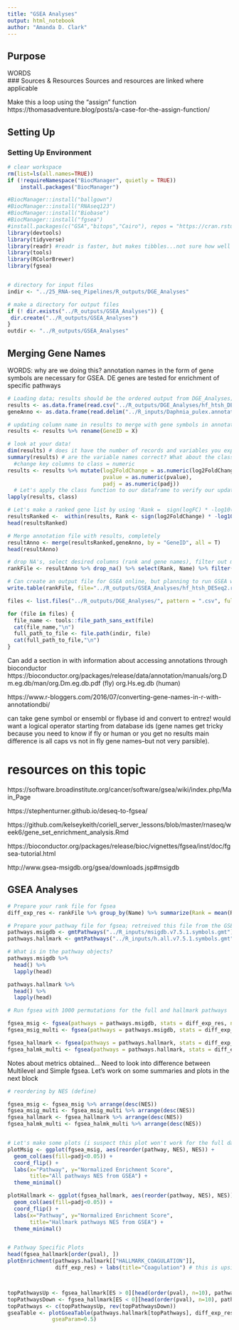 ```yaml
---
title: "GSEA Analyses"
output: html_notebook
author: "Amanda D. Clark"
---
```


## Purpose
WORDS   
### Sources & Resources
Sources and resources are linked where applicable

Make this a loop using the "assign" function
https://thomasadventure.blog/posts/a-case-for-the-assign-function/

## Setting Up
### Setting Up Environment
```r
# clear workspace
rm(list=ls(all.names=TRUE))
if (!requireNamespace("BiocManager", quietly = TRUE))
    install.packages("BiocManager")

#BiocManager::install("ballgown")
#BiocManager::install("RNAseq123")
#BiocManager::install("Biobase")
#BiocManager::install("fgsea")
#install.packages(c("GSA","bitops","Cairo"), repos = "https://cran.rstudio.com")
library(devtools)
library(tidyverse)
library(readr) #readr is faster, but makes tibbles...not sure how well tibbles work with programs expecting matrices. row names can't be specified with readr
library(tools)
library(RColorBrewer)
library(fgsea)


# directory for input files
indir <- "../25_RNA-seq_Pipelines/R_outputs/DGE_Analyses"

# make a directory for output files
if (! dir.exists("../R_outputs/GSEA_Analyses")) {
 dir.create("../R_outputs/GSEA_Analyses")
}
outdir <- "../R_outputs/GSEA_Analyses"
```

## Merging Gene Names

WORDS: why are we doing this? annotation names in the form of gene symbols are necessary for GSEA. DE genes are tested for enrichment of specific pathways

```r
# Loading data; results should be the ordered output from DGE_Analyses; geneAnno should be the annotation file with gene symbols OR entrez ids
results <- as.data.frame(read.csv("../R_outputs/DGE_Analyses/hf_htsh_DESeq2.csv"))
geneAnno <- as.data.frame(read.delim("../R_inputs/Daphnia_pulex.annotations.txt", sep = "\t"))

# updating column name in results to merge with gene symbols in annotation file
results <- results %>% rename(GeneID = X)

# look at your data! 
dim(results) # does it have the number of records and variables you expect?
summary(results) # are the variable names correct? What about the class? We expect all variables to be numerical except the ID
  #change key columns to class = numeric
results <- results %>% mutate(log2FoldChange = as.numeric(log2FoldChange),
                              pvalue = as.numeric(pvalue), 
                              padj = as.numeric(padj))
  # Let's apply the class function to our dataframe to verify our update worked!
lapply(results, class)

# Let's make a ranked gene list by using 'Rank =  sign(logFC) * -log10(P.Value)'
resultsRanked <-  within(results, Rank <- sign(log2FoldChange) * -log10(pvalue))
head(resultsRanked)

# Merge annotation file with results, completely
resultAnno <- merge(resultsRanked,geneAnno, by = "GeneID", all = T)
head(resultAnno)

# drop NA's, select desired columns (rank and gene names), filter out missing gene names, and remove duplicated rows
rankFile <- resultAnno %>% drop_na() %>% select(Rank, Name) %>% filter(Name != "") %>% distinct()

# Can create an output file for GSEA online, but planning to run GSEA within R
write.table(rankFile, file="../R_outputs/GSEA_Analyses/hf_htsh_DESeq2.rnk", sep="\t", row.names=FALSE, quote = FALSE)
```

```r
files <- list.files("../R_outputs/DGE_Analyses/", pattern = ".csv", full.names = F)

for (file in files) {
  file_name <- tools::file_path_sans_ext(file)
  cat(file_name,"\n")
  full_path_to_file <- file.path(indir, file)
  cat(full_path_to_file,"\n")
}

```

Can add a section in with information about accessing annotations through bioconductor
https://bioconductor.org/packages/release/data/annotation/manuals/org.Dm.eg.db/man/org.Dm.eg.db.pdf (fly)
org.Hs.eg.db (human)

https://www.r-bloggers.com/2016/07/converting-gene-names-in-r-with-annotationdbi/

can take gene symbol or ensembl or flybase id and convert to entrez! would want a logical operator starting from database ids (gene names get tricky because you need to know if fly or human or you get no results main difference is all caps vs not in fly gene names--but not very parsible). 

# resources on this topic

https://software.broadinstitute.org/cancer/software/gsea/wiki/index.php/Main_Page

https://stephenturner.github.io/deseq-to-fgsea/

https://github.com/kelseykeith/coriell_server_lessons/blob/master/rnaseq/week6/gene_set_enrichment_analysis.Rmd

https://bioconductor.org/packages/release/bioc/vignettes/fgsea/inst/doc/fgsea-tutorial.html

http://www.gsea-msigdb.org/gsea/downloads.jsp#msigdb

## GSEA Analyses

```r
# Prepare your rank file for fgsea
diff_exp_res <- rankFile %>% group_by(Name) %>% summarize(Rank = mean(Rank)) %>% deframe()

# Prepare your pathway file for fgsea; retreived this file from the GSEA website
pathways.msigdb <- gmtPathways("../R_inputs/msigdb.v7.5.1.symbols.gmt") # full collection of pathways
pathways.hallmark <- gmtPathways("../R_inputs/h.all.v7.5.1.symbols.gmt") # hallmark pathways

# What is in the pathway objects?
pathways.msigdb %>% 
  head() %>% 
  lapply(head)

pathways.hallmark %>% 
  head() %>% 
  lapply(head)

# Run fgsea with 1000 permutations for the full and hallmark pathways

fgsea_msig <- fgsea(pathways = pathways.msigdb, stats = diff_exp_res, nperm = 1000)
fgsea_msig_multi <- fgsea(pathways = pathways.msigdb, stats = diff_exp_res)

fgsea_hallmark <- fgsea(pathways = pathways.hallmark, stats = diff_exp_res, nperm = 1000)
fgsea_halmk_multi <- fgsea(pathways = pathways.hallmark, stats = diff_exp_res)
```
Notes about metrics obtained... Need to look into difference between Multilevel and Simple fgsea. 
Let's work on some summaries and plots in the next block

```r
# reordering by NES (define)

fgsea_msig <- fgsea_msig %>% arrange(desc(NES))
fgsea_msig_multi <- fgsea_msig_multi %>% arrange(desc(NES))
fgsea_hallmark <- fgsea_hallmark %>% arrange(desc(NES))
fgsea_halmk_multi <- fgsea_halmk_multi %>% arrange(desc(NES))


# Let's make some plots (i suspect this plot won't work for the full dataset--too many results)!
plotMsig <- ggplot(fgsea_msig, aes(reorder(pathway, NES), NES)) +
  geom_col(aes(fill=padj<0.05)) +
  coord_flip() +
  labs(x="Pathway", y="Normalized Enrichment Score",
       title="All pathways NES from GSEA") + 
  theme_minimal()

plotHallmark <- ggplot(fgsea_hallmark, aes(reorder(pathway, NES), NES)) +
  geom_col(aes(fill=padj<0.05)) +
  coord_flip() +
  labs(x="Pathway", y="Normalized Enrichment Score",
       title="Hallmark pathways NES from GSEA") + 
  theme_minimal()


# Pathway Specific Plots
head(fgsea_hallmark[order(pval), ])
plotEnrichment(pathways.hallmark[["HALLMARK_COAGULATION"]],
               diff_exp_res) + labs(title="Coagulation") # this is upside down??



topPathwaysUp <- fgsea_hallmark[ES > 0][head(order(pval), n=10), pathway]
topPathwaysDown <- fgsea_hallmark[ES < 0][head(order(pval), n=10), pathway]
topPathways <- c(topPathwaysUp, rev(topPathwaysDown))
gseaTable <- plotGseaTable(pathways.hallmark[topPathways], diff_exp_res, fgsea_hallmark, 
              gseaParam=0.5)
```


